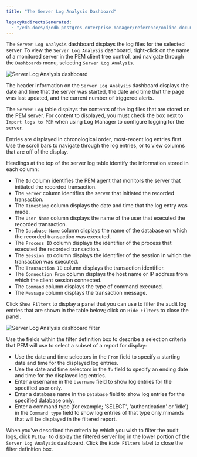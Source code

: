 ```yaml
---
title: "The Server Log Analysis Dashboard"

legacyRedirectsGenerated:
  - "/edb-docs/d/edb-postgres-enterprise-manager/reference/online-documentation/8.0/server_log_analysis_dashboard.html"
---
```


<div id="server_log_analysis_dashboard" class="registered_link"></div>

The `Server Log Analysis` dashboard displays the log files for the selected server. To view the `Server Log Analysis` dashboard, right-click on the name of a monitored server in the PEM client tree control, and navigate through the `Dashboards` menu, selecting `Server Log Analysis`.

![Server Log Analysis dashboard](../../images/server_log_analysis_dashboard.png)

The header information on the `Server Log Analysis` dashboard displays the date and time that the server was started, the date and time that the page was last updated, and the current number of triggered alerts.

The `Server Log` table displays the contents of the log files that are stored on the PEM server. For content to displayed, you must check the box next to `Import logs to PEM` when using Log Manager to configure logging for the server.

Entries are displayed in chronological order, most-recent log entries first. Use the scroll bars to navigate through the log entries, or to view columns that are off of the display.

Headings at the top of the server log table identify the information stored in each column:

-   The `Id` column identifies the PEM agent that monitors the server that initiated the recorded transaction.
-   The `Server` column identifies the server that initiated the recorded transaction.
-   The `Timestamp` column displays the date and time that the log entry was made.
-   The `User Name` column displays the name of the user that executed the recorded transaction.
-   The `Database Name` column displays the name of the database on which the recorded transaction was executed.
-   The `Process ID` column displays the identifier of the process that executed the recorded transaction.
-   The `Session ID` column displays the identifier of the session in which the transaction was executed.
-   The `Transaction ID` column displays the transaction identifier.
-   The `Connection From` column displays the host name or IP address from which the client session connected.
-   The `Command` column displays the type of command executed.
-   The `Message` column displays the transaction message.

Click `Show Filters` to display a panel that you can use to filter the audit log entries that are shown in the table below; click on `Hide Filters` to close the panel.

![Server Log Analysis dashboard filter](../../images/server_log_analysis_filter.png)

Use the fields within the filter definition box to describe a selection criteria that PEM will use to select a subset of a report for display:

-   Use the date and time selectors in the `From` field to specify a starting date and time for the displayed log entries.
-   Use the date and time selectors in the `To` field to specify an ending date and time for the displayed log entries.
-   Enter a username in the `Username` field to show log entries for the specified user only.
-   Enter a database name in the `Database` field to show log entries for the specified database only.
-   Enter a command type (for example; 'SELECT', 'authentication' or 'idle') in the `Command type` field to show log entries of that type only.mmands that will be displayed in the filtered report.

When you've described the criteria by which you wish to filter the audit logs, click `Filter` to display the filtered server log in the lower portion of the `Server Log Analysis` dashboard. Click the `Hide Filters` label to close the filter definition box.

